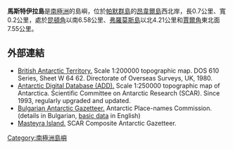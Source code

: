 {{coord|64|22|32|S|63|41|47|W|display=title}}

'''馬斯特伊拉島'''是[[南極洲|南極洲]]的島嶼，位於[[帕默群島|帕默群島]]的[[昂韋爾島|昂韋爾島]]西北岸，長0.7公里、寬0.2公里，處於[[昆頓角|昆頓角]]以南6.58公里、[[弗羅莫斯島|弗羅莫斯島]]以北4.21公里和[[賈爾角|賈爾角]]東北面7.55公里。

==外部連結==
* [http://data.aad.gov.au/aadc/mapcat/display_map.cfm?map_id=3217 British Antarctic Territory.]  Scale 1:200000 topographic map.  DOS 610 Series, Sheet W 64 62.  Directorate of Overseas Surveys, UK, 1980.
* [http://www.add.scar.org Antarctic Digital Database (ADD).] Scale 1:250000 topographic map of Antarctica. Scientific Committee on Antarctic Research (SCAR). Since 1993, regularly upgraded and updated.
* [http://apcbg.org/gazet-bg.doc Bulgarian Antarctic Gazetteer.] Antarctic Place-names Commission. (details in Bulgarian, [http://apcbg.org/gazet.htm basic data] in English)
* [https://data.aad.gov.au/aadc/gaz/scar/display_name.cfm?gaz_id=137751 Masteyra Island.] SCAR Composite Antarctic Gazetteer.

{{Antarctica-geo-stub}}
[[Category:南極洲島嶼|Category:南極洲島嶼]]